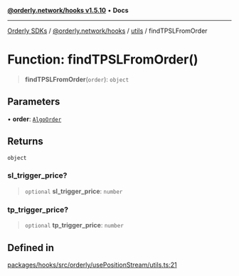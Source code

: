 [**@orderly.network/hooks v1.5.10**](/sdks/tech-doc/@orderly.network/hooks/README) • **Docs**

***

[Orderly SDKs](/sdks/tech-doc/packages) / [@orderly.network/hooks](/sdks/tech-doc/@orderly.network/hooks/README) / [utils](/sdks/tech-doc/@orderly.network/hooks/namespaces/utils/README) / findTPSLFromOrder

# Function: findTPSLFromOrder()

> **findTPSLFromOrder**(`order`): `object`

## Parameters

• **order**: [`AlgoOrder`](/sdks/tech-doc/@orderly.network/types/namespaces/API/interfaces/AlgoOrder)

## Returns

`object`

### sl\_trigger\_price?

> `optional` **sl\_trigger\_price**: `number`

### tp\_trigger\_price?

> `optional` **tp\_trigger\_price**: `number`

## Defined in

[packages/hooks/src/orderly/usePositionStream/utils.ts:21](https://github.com/OrderlyNetwork/js-sdk/blob/554ae704783e3b83c40bb234a899e8f02987d9b6/packages/hooks/src/orderly/usePositionStream/utils.ts#L21)
